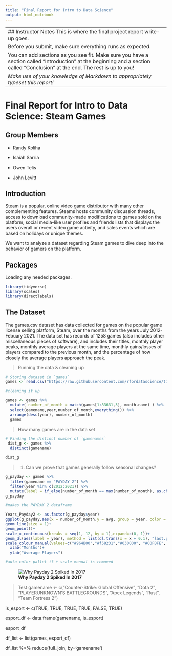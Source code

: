```yaml
---
title: "Final Report for Intro to Data Science"
output: html_notebook
---
```


-----------------------------------------------------------------------------------------------------------------------
## Instructor Notes
This is where the final project report write-up goes. 


Before you submit, make sure everything runs as expected.

You can add sections as you see fit. Make sure you have a section called "Introduction" at the beginning and a section called "Conclusion" at the end. The rest is up to you!

_Make use of your knowledge of Markdown to appropriately typeset this report!_
------------------------------------------------------------------------------------------------------------------------
# Final Report for Intro to Data Science: Steam Games

## Group Members

- Randy Koliha

- Isaiah Sarria

- Owen Telis

- John Levitt


## Introduction

Steam is a popular, online video game distributor with many other complementing features. Steams hosts community discussion threads, access to download community-made modifications to games sold on the platform, social media-like user profiles and friends lists that displays the users overall or recent video game activity, and sales events which are based on holidays or unique themes.

We want to analyze a dataset regarding Steam games to dive deep into the behavior of gamers on the platform.


## Packages

Loading any needed packages.

```r
library(tidyverse)
library(scales)
library(directlabels)
```

## The Dataset

The games.csv dataset has data collected for games on the popular game license selling platform, Steam, over the months from the years July 2012- Febuary 2021. The data set has records of 1258 games (also includes other miscellaneous pieces of software), and includes their titles, monthly player peaks, monthly average players at the same time, monthly gains/losses of players compared to the previous month, and the percentage of how closely the average players approach the peak.


>Running the data & cleaning up

```r
# Storing dataset in `games`
games <- read.csv("https://raw.githubusercontent.com/rfordatascience/tidytuesday/master/data/2021/2021-03-16/games.csv")

#cleaning it up

games <- games %>% 
  mutate( number_of_month = match(games[1:83631,3], month.name) ) %>% 
  select(gamename,year,number_of_month,everything()) %>% 
  arrange(desc(year), number_of_month)
  games
```
>How many games are in the data set

```r
# Finding the distinct number of `gamenames`
 dist_g <- games %>% 
  distinct(gamename)

dist_g
```

> 1. Can we prove that games generally follow seasonal changes?


```r
g_payday <- games %>% 
  filter(gamename == "PAYDAY 2") %>% 
  filter(year %in% c(2012:2021)) %>% 
  mutate(label = if_else(number_of_month == max(number_of_month), as.character(year), NA_character_))
g_payday

#makes the PAYDAY 2 dataframe 

Years_Payday2 <- as.factor(g_payday$year)
ggplot(g_payday,aes(x = number_of_month,y = avg, group = year, color = Years_Payday2)) +
geom_line(size = 1)+
geom_point()+ 
scale_x_continuous(breaks = seq(1, 12, by = 1),expand=c(0, 1))+ 
geom_dl(aes(label = year), method = list(dl.trans(x = x + 0.1), "last.points", cex = 1)) +
scale_colour_manual(values=c("#964B00","#f58231","#030000", "#00FBFE", "#3cb44b", "#FF0004", "#4363d8", "#911eb4", "#f032e6", "#a9a9a9" )) +
  xlab("Months")+
  ylab("Average Players")

#auto color pallet if + scale manual is removed
```


![**Why Payday 2 Spiked In 2017**](https://i.ibb.co/jfwmWjy/payday2pic.jpg)

> Test
gamename <- c("Counter-Strike: Global Offensive",
"Dota 2",
"PLAYERUNKNOWN'S BATTLEGROUNDS",
"Apex Legends",
"Rust",
"Team Fortress 2")

is_esport <- c(TRUE, TRUE, TRUE, TRUE, FALSE, TRUE)

esport_df <- data.frame(gamename, is_esport)

esport_df

df_list <- list(games, esport_df)

df_list %>% 
  reduce(full_join, by='gamename')










